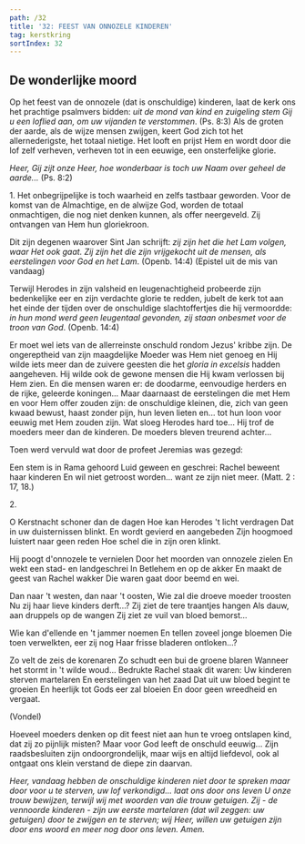 ```yaml
---
path: /32
title: '32: FEEST VAN ONNOZELE KINDEREN'
tag: kerstkring
sortIndex: 32
---
```



## De wonderlijke moord

Op het feest van de onnozele (dat is onschuldige) kinderen, laat de kerk ons het prachtige psalmvers bidden: _uit de mond van kind en zuigeling stem Gij u een loflied aan, om uw vijanden te verstommen_. (Ps. 8:3) Als de groten der aarde, als de wijze mensen zwijgen, keert God zich tot het allernederigste, het totaal nietige. Het looft en prijst Hem en wordt door die lof zelf verheven, verheven tot in een eeuwige, een onsterfelijke glorie.

_Heer, Gij zijt onze Heer, hoe wonderbaar is toch uw Naam over geheel de aarde..._ (Ps. 8:2)

1\. Het onbegrijpelijke is toch waarheid en zelfs tastbaar geworden. Voor de komst van de Almachtige, en de alwijze God, worden de totaal onmachtigen, die nog niet denken kunnen, als offer neergeveld. Zij ontvangen van Hem hun gloriekroon.

Dit zijn degenen waarover Sint Jan schrijft: _zij zijn het die het Lam volgen, waar Het ook gaat. Zij zijn het die zijn vrijgekocht uit de mensen, als eerstelingen voor God en het Lam_. (Openb. 14:4) (Epistel uit de mis van vandaag)

Terwijl Herodes in zijn valsheid en leugenachtigheid probeerde zijn bedenkelijke eer en zijn verdachte glorie te redden, jubelt de kerk tot aan het einde der tijden over de onschuldige slachtoffertjes die hij vermoordde: _in hun mond werd geen leugentaal gevonden, zij staan onbesmet voor de troon van God_. (Openb. 14:4)

Er moet wel iets van de allerreinste onschuld rondom Jezus' kribbe zijn. De ongereptheid van zijn maagdelijke Moeder was Hem niet genoeg en Hij wilde iets meer dan de zuivere geesten die het _gloria in excelsis_ hadden aangeheven. Hij wilde ook de gewone mensen die Hij kwam verlossen bij Hem zien. En die mensen waren er: de doodarme, eenvoudige herders en de rijke, geleerde koningen... Maar daarnaast de eerstelingen die met Hem en voor Hem offer zouden zijn: de onschuldige kleinen, die, zich van geen kwaad bewust, haast zonder pijn, hun leven lieten en... tot hun loon voor eeuwig met Hem zouden zijn. Wat sloeg Herodes hard toe... Hij trof de moeders meer dan de kinderen. De moeders bleven treurend achter...

Toen werd vervuld wat door de profeet Jeremias was gezegd:

<CenteredText italic>

Een stem is in Rama gehoord
Luid geween en geschrei:
Rachel beweent haar kinderen
En wil niet getroost worden...
want ze zijn niet meer.
(Matt. 2 : 17, 18.)
</CenteredText>

2\. 

<CenteredText italic>

O Kerstnacht schoner dan de dagen
Hoe kan Herodes 't licht verdragen
Dat in uw duisternissen blinkt.
En wordt gevierd en aangebeden
Zijn hoogmoed luistert naar geen reden
Hoe schel die in zijn oren klinkt.

Hij poogt d'onnozele te vernielen
Door het moorden van onnozele zielen
En wekt een stad- en landgeschrei
In Betlehem en op de akker
En maakt de geest van Rachel wakker
Die waren gaat door beemd en wei.

Dan naar 't westen, dan naar 't oosten,
Wie zal die droeve moeder troosten
Nu zij haar lieve kinders derft...?
Zij ziet de tere traantjes hangen
Als dauw, aan druppels op de wangen
Zij ziet ze vuil van bloed bemorst...

Wie kan d'ellende en 't jammer noemen
En tellen zoveel jonge bloemen
Die toen verwelkten, eer zij nog
Haar frisse bladeren ontloken...?

Zo velt de zeis de korenaren
Zo schudt een bui de groene blaren
Wanneer het stormt in 't wilde woud...
Bedrukte Rachel staak dit waren:
Uw kinderen sterven martelaren
En eerstelingen van het zaad
Dat uit uw bloed begint te groeien
En heerlijk tot Gods eer zal bloeien
En door geen wreedheid en vergaat.

(Vondel)
</CenteredText>

Hoeveel moeders denken op dit feest niet aan hun te vroeg ontslapen kind, dat zij zo pijnlijk misten? Maar voor God leeft de onschuld eeuwig... Zijn raadsbesluiten zijn ondoorgrondelijk, maar wijs en altijd liefdevol, ook al ontgaat ons klein verstand de diepe zin daarvan.

_Heer, vandaag hebben de onschuldige kinderen niet door te spreken maar door voor u te sterven, uw lof verkondigd... laat ons door ons leven U onze trouw bewijzen, terwijl wij met woorden van die trouw getuigen. Zij - de vennoorde kinderen - zijn uw eerste martelaren (dat wil zeggen: uw getuigen) door te zwijgen en te sterven; wij Heer, willen uw getuigen zijn door ens woord en meer nog door ons leven. Amen._
